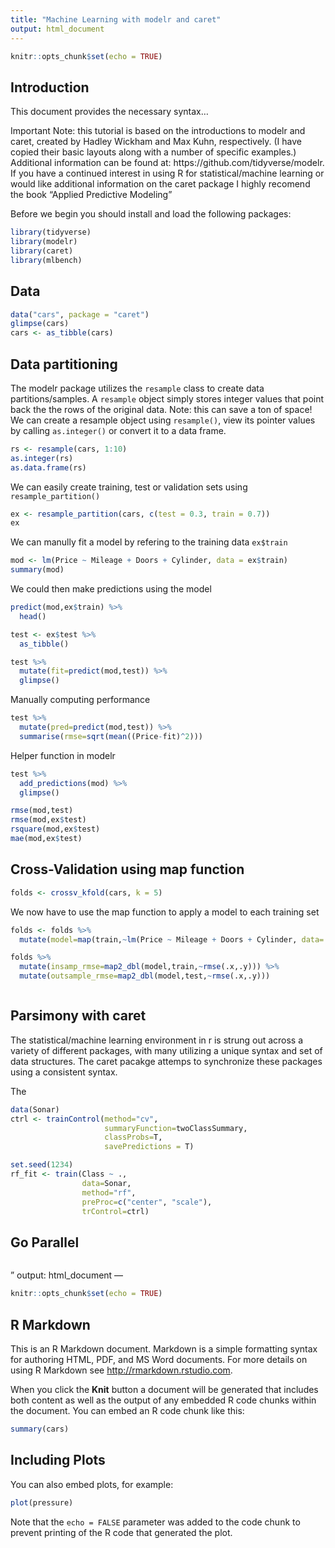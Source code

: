 ```yaml
---
title: "Machine Learning with modelr and caret"
output: html_document
---
```


```r
knitr::opts_chunk$set(echo = TRUE)
```

## Introduction

This document provides the necessary syntax...

Important Note: this tutorial is based on the introductions to modelr and caret, created by Hadley Wickham and Max Kuhn, respectively. (I have copied their basic layouts along with a number of specific examples.) Additional information can be found at: https://github.com/tidyverse/modelr. If you have a continued interest in using R for statistical/machine learning or would like additional information on the caret package I highly recomend the book "Applied Predictive Modeling"

Before we begin you should install and load the following packages:
```r
library(tidyverse)
library(modelr)
library(caret)
library(mlbench)
```

## Data 

```r
data("cars", package = "caret")
glimpse(cars)
cars <- as_tibble(cars)
```


## Data partitioning

The modelr package utilizes the `resample` class to create data partitions/samples. A `resample` object simply stores integer values that point back the the rows of the original data. Note: this can save a ton of space! We can create a resample object using `resample()`, view its pointer values by calling `as.integer()` or convert it to a data frame.

```r
rs <- resample(cars, 1:10)
as.integer(rs)
as.data.frame(rs)
```

We can easily create training, test or validation sets using `resample_partition()`

``` r
ex <- resample_partition(cars, c(test = 0.3, train = 0.7))
ex
```

We can manully fit a model by refering to the training data `ex$train`

``` r
mod <- lm(Price ~ Mileage + Doors + Cylinder, data = ex$train)
summary(mod)
```

We could then make predictions using the model

```r
predict(mod,ex$train) %>% 
  head()
```

```r
test <- ex$test %>% 
  as_tibble()
```

```r
test %>% 
  mutate(fit=predict(mod,test)) %>% 
  glimpse()
```

Manually computing performance

```r
test %>% 
  mutate(pred=predict(mod,test)) %>% 
  summarise(rmse=sqrt(mean((Price-fit)^2)))
```

Helper function in modelr

```r
test %>% 
  add_predictions(mod) %>% 
  glimpse()
```


``` r
rmse(mod,test)
rmse(mod,ex$test)
rsquare(mod,ex$test)
mae(mod,ex$test)
```


## Cross-Validation using map function

```r
folds <- crossv_kfold(cars, k = 5)
```

We now have to use the map function to apply a model to each training set

```r
folds <- folds %>% 
  mutate(model=map(train,~lm(Price ~ Mileage + Doors + Cylinder, data=.)))
```

```r
folds %>% 
  mutate(insamp_rmse=map2_dbl(model,train,~rmse(.x,.y))) %>% 
  mutate(outsample_rmse=map2_dbl(model,test,~rmse(.x,.y)))
```

``` r

```


## Parsimony with caret

The statistical/machine learning environment in r is strung out across a variety of different packages, with many utilizing a unique syntax and set of data structures. The caret pacakge attemps to synchronize these packages using a consistent syntax.

The 

``` r
data(Sonar)
ctrl <- trainControl(method="cv", 
                     summaryFunction=twoClassSummary, 
                     classProbs=T,
                     savePredictions = T)

set.seed(1234)
rf_fit <- train(Class ~ ., 
                data=Sonar, 
                method="rf", 
                preProc=c("center", "scale"), 
                trControl=ctrl)
```

## Go Parallel

```r

```


"
output: html_document
---

```r
knitr::opts_chunk$set(echo = TRUE)
```

## R Markdown

This is an R Markdown document. Markdown is a simple formatting syntax for authoring HTML, PDF, and MS Word documents. For more details on using R Markdown see <http://rmarkdown.rstudio.com>.

When you click the **Knit** button a document will be generated that includes both content as well as the output of any embedded R code chunks within the document. You can embed an R code chunk like this:

```r
summary(cars)
```

## Including Plots

You can also embed plots, for example:

```r
plot(pressure)
```

Note that the `echo = FALSE` parameter was added to the code chunk to prevent printing of the R code that generated the plot.
